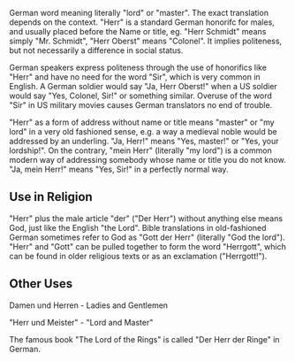 German word meaning literally "lord" or "master". The exact translation depends on the context. "Herr" is a standard German honorifc for males, and usually placed before the Name or title, eg. "Herr Schmidt" means simply "Mr. Schmidt", "Herr Oberst" means "Colonel". It implies politeness, but not necessarily a difference in social status. 

German speakers express politeness through the use of honorifics like "Herr" and have no need for the word "Sir", which is very common in English. A German soldier would say "Ja, Herr Oberst!" when a US soldier would say "Yes, Colonel, Sir!" or something similar. Overuse of the word "Sir" in US military movies causes German translators no end of trouble. 

"Herr" as a form of address without name or title means "master" or "my lord" in a very old fashioned sense, e.g. a way a medieval noble would be addressed by an underling. "Ja, Herr!" means "Yes, master!" or "Yes, your lordship!". On the contrary, "mein Herr" (literally "my lord") is a common modern way of addressing somebody whose name or title you do not know. "Ja, mein Herr!" means "Yes, Sir!" in a perfectly normal way. 

== Use in Religion ==

"Herr" plus the male article "der" ("Der Herr") without anything else means God, just like the English "the Lord". Bible translations in old-fashioned German sometimes refer to God as "Gott der Herr" (literally "God the lord"). "Herr" and "Gott" can be pulled together to form the word "Herrgott", which can be found in older religious texts or as an exclamation ("Herrgott!").

== Other Uses ==

Damen und Herren - Ladies and Gentlemen  

"Herr und Meister" - "Lord and Master"

The famous book "The Lord of the Rings" is called "Der Herr der Ringe" in German.